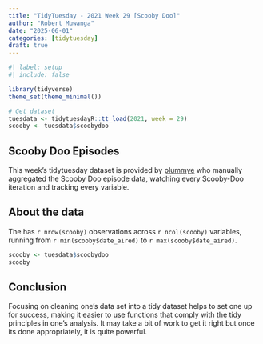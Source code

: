 ```yaml
---
title: "TidyTuesday - 2021 Week 29 [Scooby Doo]"
author: "Robert Muwanga"
date: "2025-06-01"
categories: [tidytuesday]
draft: true
---
```


```r
#| label: setup
#| include: false

library(tidyverse)
theme_set(theme_minimal())

# Get dataset
tuesdata <- tidytuesdayR::tt_load(2021, week = 29)
scooby <- tuesdata$scoobydoo
```

## Scooby Doo Episodes

This week's tidytuesday dataset is provided by [plummye](https://www.kaggle.com/williamscooleman) who manually aggregated the Scooby Doo episode data, watching every Scooby-Doo iteration and tracking every variable.

## About the data

The has `r nrow(scooby)` observations across `r ncol(scooby)` variables, running from `r min(scooby$date_aired)` to `r max(scooby$date_aired)`.

```r
scooby <- tuesdata$scoobydoo
scooby
```

## Conclusion

Focusing on cleaning one's data set into a tidy dataset helps to set one up for success, making it easier to use functions that comply with the tidy principles in one's analysis. It may take a bit of work to get it right but once its done appropriately, it is quite powerful.
